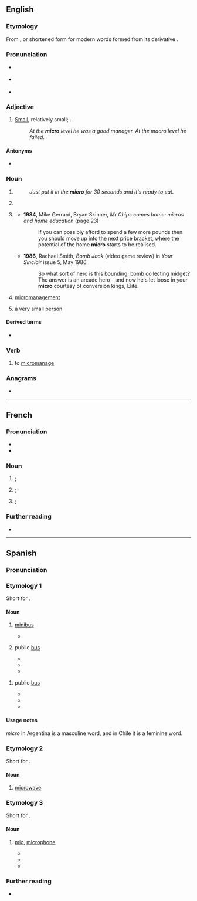 {{also|Micro|micro-}}
==English==

===Etymology===
From {{der|en|grc|μικρός||small}}, or shortened form for modern words formed from its derivative {{m|en|micro-}}.

===Pronunciation===
* {{a|US}} {{IPA|en|/ˈmaɪ.kɹoʊ/}}
* {{a|UK}} {{IPA|en|/ˈmaɪ.kɹəʊ/}}
* {{audio|en|LL-Q1860 (eng)-Vealhurl-micro.wav |Audio (UK)}}

===Adjective===
{{en-adj}}

# [[small|Small]], relatively small; {{non-gloss definition|used to contrast levels of the noun modified}}.
#: ''At the '''micro''' level he was a good manager. At the macro level he failed.''

====Antonyms====
* {{l|en|macro}}

===Noun===
{{en-noun|~}}

# {{lb|en|colloquial}} {{clipping of|en|microwave oven}}
#: ''Just put it in the '''micro''' for 30 seconds and it's ready to eat.''
# {{lb|en|colloquial|economics|uncountable}} {{clipping of|en|microeconomics}}
# {{lb|en|computing|dated|countable}} {{form of|en|short form|microcomputer}}
#* '''1984''', Mike Gerrard, Bryan Skinner, ''Mr Chips comes home: micros and home education'' (page 23)
#*: If you can possibly afford to spend a few more pounds then you should move up into the next price bracket, where the potential of the home '''micro''' starts to be realised.
#* '''1986''', Rachael Smith, ''Bomb Jack'' (video game review) in ''Your Sinclair'' issue 5, May 1986
#*: So what sort of hero is this bounding, bomb collecting midget? The answer is an arcade hero - and now he's let loose in your '''micro''' courtesy of conversion kings, Elite.
# {{lb|en|gaming|slang|uncountable}} [[micromanagement]]
# {{lb|en|fetishism}} a very small person

====Derived terms====
* {{sense|microcomputer}} {{l|en|micromania}}

===Verb===
{{en-verb|pres_3sg2=microes}}

# {{lb|en|gaming slang}} to [[micromanage]]

===Anagrams===
* {{anagrams|en|a=cimor|Romic|cormi|crimo|moric}}

----

==French==

===Pronunciation===
* {{audio|fr|LL-Q150 (fra)-Lepticed7-micro.wav|Audio}}
* {{audio|fr|LL-Q150 (fra)-DSwissK-micro.wav|Audio (Switzerland)}}

===Noun===
{{fr-noun|m}}

# {{l|en|mic|gloss=microphone}}; {{clipping of|fr|microphone}}
# {{l|en|micro|gloss=microcomputer}}; {{clipping of|fr|micro-ordinateur}}
# {{lb|fr|obsolete}} {{l|en|microscope}}; {{clipping of|fr|microscope}}

===Further reading===
* {{R:TLFi}}

----

==Spanish==

===Pronunciation===
{{es-IPA}}

===Etymology 1===
Short for {{m|es|microbús}}.

====Noun====
{{es-noun|m}}

# {{lb|es|Mexico}} [[minibus]]
#: {{syn|es|microbús|minibús|pesero|combi}}
#* {{quote-journal|es|date=2016-06-08|work=Diego Pérez|author=Atracción 360
|title=¿Por qué les llamamos “Micros”?
|url=https://www.atraccion360.com/por-que-se-le-dice-micro-pesera-microbus-el-micro-o-la-micro
|passage='''Micros''', peseras, camiones, colectivos, a lo largo de la historia el transporte público de México ha adquirido diversos nombres, pero ¿de dónde provienen?}}
# {{lb|es|Argentina}} public [[bus]]
#: {{syn|es|ómnibus|colectivo}}
#* {{quote-journal|es|date=2022-03-04|work=Correo del Sur|author=
|title=Encarcelan a hombre que empujó a mujer de un '''micro''' en movimiento
|url=https://correodelsur.com/local/20220304_encarcelan-a-hombre-que-empujo-a-mujer-de-un-micro-en-movimiento.html
|passage=De acuerdo con la información que recogió CORREO DEL SUR, la noche del 24 de febrero el chofer de un '''micro''' se estaba recogiendo en su vehículo con su pareja por la zona de Lajastambo, donde, aparentemente, la mujer se cayó; por lo menos, eso es lo que dijo el hombre a las autoridades.}}
#* {{quote-journal|es|date=2022-02-27|work=El Ciudadano|author=
|title=Dos mujeres heridas tras el vuelco de un '''micro''' en la autopista a Santa Fe
|url=https://www.elciudadanoweb.com/dos-mujeres-heridas-tras-el-vuelco-de-un-micro-en-la-autopista-a-santa-fe/
|passage=Dos mujeres resultaron heridas este domingo tras el vuelco de un '''micro''' en la autopista Rosario-Santa Fe. }}
#* {{quote-journal|es|date=2022-03-02|work=Mendoza Post|author=
|title=Una mujer está grave al ser atropellada por un '''micro''' en Godoy Cruz
|url=https://www.mendozapost.com/policiales/mujer-grave-atropellada-micro-godoy-cruz/
|passage=}}

{{es-noun|f}}
# {{lb|es|Chile}} public [[bus]]
#* {{quote-journal|es|date=2022-01-12|work=Agricultura|author=Carlos Pizarro
|title=Accidente entre una '''micro''' y vehículo dejó a dos heridos de gravedad en Ñuñoa
|url=https://www.radioagricultura.cl/nacional/2022/01/12/accidente-en-nunoa-entre-una-micro-y-vehiculo-dejo-a-dos-heridos-de-gravedad.html
|passage=La coalición fue en las calles Rodrigo de Araya y Exequiel Fernández de la mencionada comuna de la región Metropolitana, donde una '''micro''' de la RED metropolitana de Movilidad (exTransantiago) no respetó la luz roja del semáforo, lo que provocó que impactará contra el auto del chofer de Uber.}}
#* {{quote-journal|es|date=2022-01-12|work=24 Horas|author=
|title=Conductor de Uber internado de gravedad tras ser chocado por una '''micro'''
|url=https://www.24horas.cl/nacional/conductor-de-uber-internado-de-gravedad-tras-ser-chocado-por-una-micro---5141836
|passage=La colisión, ocurrida en Rodrigo de Araya con Exequiel Fernández, se produjo porque la '''micro''' se habría saltado un semáforo en rojo, impactando al vehículo menor.}}
#* {{quote-journal|es|date=2022-02-22|work=T13|author=
|title=Hombre muere tras ser baleado al interior de una '''micro''' en Puente Alto
|url=https://www.t13.cl/noticia/nacional/hombre-muere-ser-baleado-al-interior-micro-puente-alto
|passage=Durante la mañana de este sábado un hombre murió tras ser baleado al interior de una '''micro''' en la comuna de Puente Alto.}}

====Usage notes====
''micro'' in Argentina is a masculine word, and in Chile it is a feminine word.

===Etymology 2===
Short for {{m|es|microondas}}.

====Noun====
{{es-noun|m}}

# {{lb|es|Spain}} [[microwave]]

===Etymology 3===
Short for {{m|es|micrófono}}.

====Noun====
{{es-noun|m}}

# {{lb|es|Spain}} [[mic]], [[microphone]]
#* {{quote-journal|es|date=2022-03-04|work=Los 40|author=Alberto Palao Murcia
|title=DUA LIPA VIVE UN MOMENTO “TIERRA, TRÁGAME” CUANDO SE LE CAE EL '''MICRO''' EN MITAD DE UN CONCIERTO ©copyright los40.com
|url=https://los40.com/los40/2022/03/04/musica/1646396512_599192.html
|passage=Y es que no todos los días te cae del cielo un '''micro''' de tu cantante favorita.  ©copyright los40.com}}
#* {{quote-journal|es|date=2022-02-22|work=ABC|author=M. C. P.
|title=Un '''micro''' abierto deja al descubierto la visita al baño de un invitado de 'La noche en 24 horas'
|url=https://www.abc.es/play/television/noticias/abci-micro-abierto-deja-descubierto-visita-bano-invitado-noche-24-horas-202202221400_noticia.html
|passage=Anoche, la víctima fue el espacio televisivo 'La Noche en 24 horas' (TVE), de Xabier Fortes, que tuvo que hacer frente al incómodo momento en el que un '''micro''' abierto captaba lo que parecía ser el grifo del baño y una voz.}}
#* {{quote-journal|es|date=2022-02-24|work=|author=
|title=Un micro abierto en Sálvame desvela la situación de Paz Padilla con el programa
|url=https://www.elmundo.es/loc/famosos/2022/02/24/62177152fdddffcb358b45e1.html
|passage=Era entonces cuando el micrófono abierto de Lydia hacía el resto encendiendo una mecha que sigue vigente hoy en incontables medios digitales. Lozano aseguraba a uno de sus compañeros sin saber que su '''micro''' estaba abierto: "No se sabe nada. Ni que sí ni que no".}}

===Further reading===
* {{R:es:DRAE}}